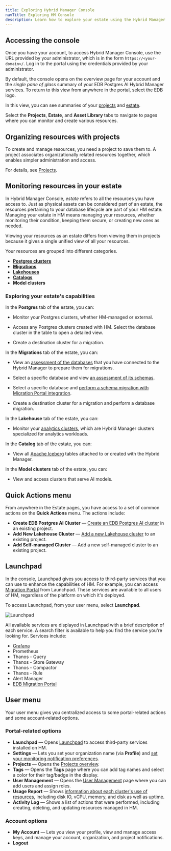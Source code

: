```yaml
---
title: Exploring Hybrid Manager Console
navTitle: Exploring HM Console
description: Learn how to explore your estate using the Hybrid Manager console.
---
```


## Accessing the console

Once you have your account, to access Hybrid Manager Console, use the URL provided by your administrator, which is in the form `https://<your-domain>/`. Log in to the portal using the credentials provided by your administrator.

By default, the console opens on the overview page for your account and the *single pane of glass* summary of your EDB Postgres AI Hybrid Manager services. To return to this view from anywhere in the portal, select the EDB logo.

In this view, you can see summaries of your [projects](../projects/) and [estate](#monitoring-resources-in-your-estate). 

Select the **Projects**, **Estate**, and **Asset Library** tabs to navigate to pages where you can monitor and create various resources.

## Organizing resources with projects

To create and manage resources, you need a project to save them to. A project associates organizationally related resources together, which enables simpler administration and access. 

For details, see [Projects](../projects/).

## Monitoring resources in your estate

In Hybrid Manager Console, *estate* refers to all the resources you have access to. Just as physical assets can be considered part of an estate, the resources pertaining to your database lifecycle are part of your HM estate. Managing your estate in HM means managing your resources, whether monitoring their condition, keeping them secure, or creating new ones as needed. 

Viewing your resources as an estate differs from viewing them in projects because it gives a single unified view of all your resources.

Your resources are grouped into different categories. 

- [**Postgres clusters**](postgres.mdx)
- [**Migrations**](/edb-postgres-ai/hybrid-manager/using_hybrid_manager/migration/migrations)
- [**Lakehouses**](lakehouse.mdx)
- [**Catalogs**](/edb-postgres-ai/hybrid-manager/analytics/learn/how-to/configure-iceberg-catalog/)
- **Model clusters**

### Exploring your estate's capabilities

In the **Postgres** tab of the estate, you can:

-   Monitor your Postgres clusters, whether HM-managed or external.

-   Access any Postgres clusters created with HM. Select the database cluster in the table to open a detailed view. 

-   Create a destination cluster for a migration.

In the **Migrations** tab of the estate, you can:

-   View an [assessment of the databases](/edb-postgres-ai/hybrid-manager/using_hybrid_manager/migration/migrations/#migrations-table) that you have connected to the Hybrid Manager to prepare them for migrations.

-   Select a specific database and view [an assessment of its schemas](/edb-postgres-ai/hybrid-manager/using_hybrid_manager/migration/migrations/migration_database_details_view/#schemas).

-   Select a specific database and [perform a schema migration with Migration Portal integration](/edb-postgres-ai/hybrid-manager/using_hybrid_manager/migration/schema_migration/migration_portal/hm_schema_migration/#creating-a-migration-portal-project).

-   Create a destination cluster for a migration and perform a database migration.

In the **Lakehouse** tab of the estate, you can:

-   Monitor your [analytics clusters](/edb-postgres-ai/hybrid-manager/analytics/#lakehouse-clusters), which are Hybrid Manager clusters specialized for analytics workloads.

In the **Catalog** tab of the estate, you can:

-   View all [Apache Iceberg](/edb-postgres-ai/hybrid-manager/analytics/learn/how-to/configure-iceberg-catalog/) tables attached to or created with the Hybrid Manager.

In the **Model clusters** tab of the estate, you can: 

-   View and access clusters that serve AI models.

## Quick Actions menu

From anywhere in the Estate pages, you have access to a set of common actions on the **Quick Actions** menu. The actions include:

- **Create EDB Postgres AI Cluster** &mdash; [Create an EDB Postgres AI cluster](../cluster_management/create-clusters/) in an existing project.
- **Add New Lakehouse Cluster** &mdash; [Add a new Lakehouse cluster](lakehouse.mdx) to an existing project.
- **Add Self-managed Cluster** &mdash; Add a new self-managed cluster to an existing project.

## Launchpad

In the console, Launchpad gives you access to third-party services that you can use to enhance the capabilities of HM. For example, you can access [Migration Portal](../migration/schema_migration/migration_portal/) from Launchpad. These services are available to all users of HM, regardless of the platform on which it's deployed. 

To access Launchpad, from your user menu, select **Launchpad**.

![Launchpad](../../images/launchpad.png)

All available services are displayed in Launchpad with a brief description of each service. A search filter is available to help you find the service you're looking for. Services include:

* [Grafana](/edb-postgres-ai/hybrid-manager/using_hybrid_manager/monitoring/monitoring_grafana)
* Prometheus
* Thanos - Query
* Thanos - Store Gateway
* Thanos - Compactor
* Thanos - Rule
* Alert Manager
* [EDB Migration Portal](../migration/schema_migration/migration_portal/)

## User menu

Your user menu gives you centralized access to some portal-related actions and some account-related options.

### Portal-related options

* **Launchpad** &mdash; Opens [Launchpad](#launchpad) to access third-party services installed on HM.
* **Settings** &mdash; Lets you set your organization name (via **Profile**) and [set your monitoring notification preferences](../monitoring/notifications.mdx).
* **Projects** &mdash; Opens the [Projects overview](../projects/).  
* **Tags** &mdash; Opens the **Tags** page where you can add tag names and select a color for their tag/badge in the display.
* **User Management** &mdash; Opens the [User Management](../monitoring/mon_ext_dbs/mon_with_agent/create_machine_user.mdx) page where you can add users and assign roles.
* **Usage Report** &mdash; Shows [information about each cluster's use of resources](../projects/usage-report.mdx), including disk IO, vCPU, memory, and disk as well as uptime.
* **Activity Log** &mdash; Shows a list of actions that were performed, including creating, deleting, and updating resources managed in HM.

### Account options

* **My Account** &mdash; Lets you view your profile, view and manage access keys, and manage your account, organization, and project notifications. 
* **Logout**
